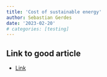 ```yaml
---
title: 'Cost of sustainable energy'
author: Sebastian Gerdes
date: '2023-02-20'
# categories: [testing]
---
```


## Link to good article
* [Link](https://taz.de/Oeko-Energie-zu-teuer/!5912869/)
